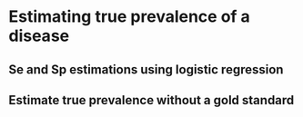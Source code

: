# Estimating true prevalence of a disease




## Se and Sp estimations using logistic regression

## Estimate true prevalence without a gold standard